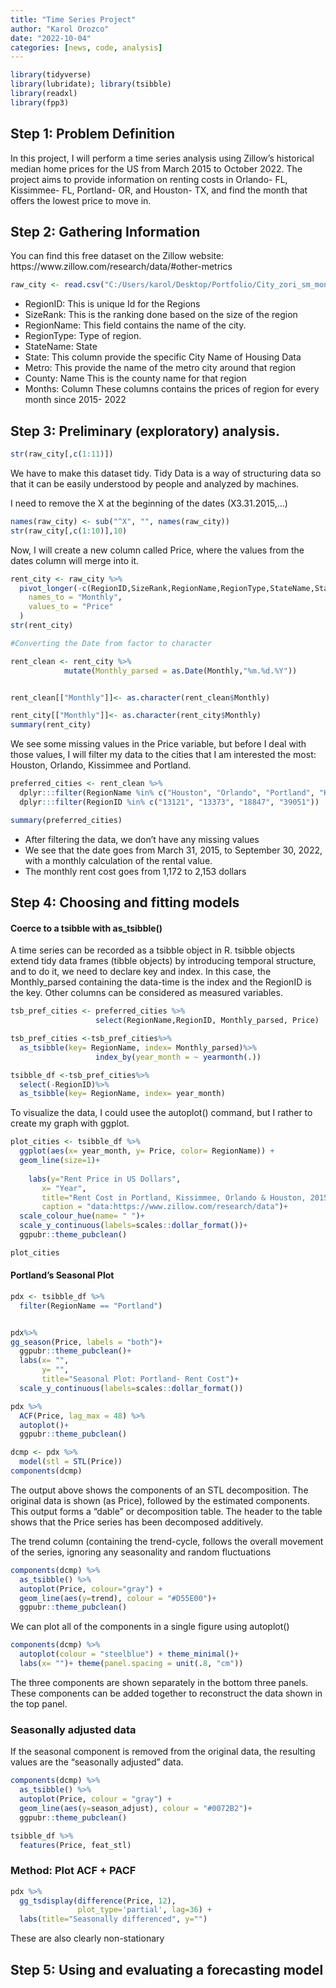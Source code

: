 ```yaml
---
title: "Time Series Project"
author: "Karol Orozco"
date: "2022-10-04"
categories: [news, code, analysis]
---
```


```r

library(tidyverse)
library(lubridate); library(tsibble)
library(readxl)
library(fpp3)


```


## Step 1: Problem Definition

In this project, I will perform a time series analysis using Zillow's historical median home prices for the US from March 2015 to October 2022. The project aims to provide information on renting costs in Orlando- FL, Kissimmee- FL, Portland- OR, and Houston- TX, and find the month that offers the lowest price to move in.

## Step 2: Gathering Information

You can find this free dataset on the Zillow website: https://www.zillow.com/research/data/#other-metrics


```r
raw_city <- read.csv("C:/Users/karol/Desktop/Portfolio/City_zori_sm_month.csv")
```

- RegionID:	This is unique Id for the Regions
- SizeRank:	This is the ranking done based on the size of the region
- RegionName:	This field contains the name of the city.
- RegionType:	Type of region.
- StateName:	State
- State:	This column provide the specific City Name of Housing Data
- Metro:	This provide the name of the metro city around that region
- County: Name	This is the county name for that region
- Months: Column	These columns contains the prices of region for every month since 2015- 2022

## Step 3: Preliminary (exploratory) analysis.

```r

str(raw_city[,c(1:11)])
```

We have to make this dataset tidy. Tidy Data is a way of structuring data so that it can be easily understood by people and analyzed by machines.

I need to remove the X at the beginning of the dates (X3.31.2015,...)

```r
names(raw_city) <- sub("^X", "", names(raw_city))
str(raw_city[,c(1:10)],10)
```

Now, I will create a new column called Price, where the values from the dates column will merge into it.

```r
rent_city <- raw_city %>% 
  pivot_longer(-c(RegionID,SizeRank,RegionName,RegionType,StateName,State,Metro,CountyName),
    names_to = "Monthly",
    values_to = "Price"
  ) 
str(rent_city)

```

```r
#Converting the Date from factor to character

rent_clean <- rent_city %>%
            mutate(Monthly_parsed = as.Date(Monthly,"%m.%d.%Y"))


rent_clean[["Monthly"]]<- as.character(rent_clean$Monthly)

rent_city[["Monthly"]]<- as.character(rent_city$Monthly)
summary(rent_city)
```


We see some missing values in the Price variable, but before I deal with those values, I will filter my data to the cities that I am interested the most: Houston, Orlando, Kissimmee and Portland.


```r

preferred_cities <- rent_clean %>%
  dplyr:::filter(RegionName %in% c("Houston", "Orlando", "Portland", "Kissimmee")) %>%
  dplyr:::filter(RegionID %in% c("13121", "13373", "18847", "39051"))

summary(preferred_cities)
```


- After filtering the data, we don't have any missing values
- We see that the date goes from March 31, 2015, to September 30, 2022, with a monthly calculation of the rental value.
- The monthly rent cost goes from 1,172 to 2,153 dollars


## Step 4: Choosing and fitting models

#### Coerce to a tsibble with as_tsibble()

A time series can be recorded as a tsibble object in R. tsibble objects extend tidy data frames (tibble objects) by introducing temporal structure, and to do it, we need to declare key and index. In this case, the Monthly_parsed containing the data-time is the index and the RegionID is the key. Other columns can be considered as measured variables.

```r

tsb_pref_cities <- preferred_cities %>%
                   select(RegionName,RegionID, Monthly_parsed, Price)

tsb_pref_cities <-tsb_pref_cities%>%
  as_tsibble(key= RegionName, index= Monthly_parsed)%>%
                   index_by(year_month = ~ yearmonth(.))

tsibble_df <-tsb_pref_cities%>%
  select(-RegionID)%>%
  as_tsibble(key= RegionName, index= year_month)
```
To visualize the data, I could usee the autoplot() command, but I rather to create my graph with ggplot.

```r

plot_cities <- tsibble_df %>%
  ggplot(aes(x= year_month, y= Price, color= RegionName)) +
  geom_line(size=1)+
   
    labs(y="Rent Price in US Dollars", 
       x= "Year",
       title="Rent Cost in Portland, Kissimmee, Orlando & Houston, 2015-2022",
       caption = "data:https://www.zillow.com/research/data")+
  scale_colour_hue(name= " ")+
  scale_y_continuous(labels=scales::dollar_format())+
  ggpubr::theme_pubclean()

plot_cities
```
#### Portland's Seasonal Plot

```r
pdx <- tsibble_df %>%
  filter(RegionName == "Portland")


pdx%>%
gg_season(Price, labels = "both")+
  ggpubr::theme_pubclean()+
  labs(x= "",
       y= "",
       title="Seasonal Plot: Portland- Rent Cost")+
  scale_y_continuous(labels=scales::dollar_format())
```

```r
pdx %>%
  ACF(Price, lag_max = 48) %>%
  autoplot()+
  ggpubr::theme_pubclean()
```

```r
dcmp <- pdx %>%
  model(stl = STL(Price))
components(dcmp)
```
The output above shows the components of an STL decomposition. The original data is shown (as Price), followed by the estimated components. This output forms a “dable” or decomposition table. The header to the table shows that the Price series has been decomposed additively.


The trend column (containing the trend-cycle, follows the overall movement of the series, ignoring any seasonality and random fluctuations

```r
components(dcmp) %>%
  as_tsibble() %>%
  autoplot(Price, colour="gray") +
  geom_line(aes(y=trend), colour = "#D55E00")+
  ggpubr::theme_pubclean()
```
We can plot all of the components in a single figure using autoplot()

```r
components(dcmp) %>% 
  autoplot(colour = "steelblue") + theme_minimal()+
  labs(x= "")+ theme(panel.spacing = unit(.8, "cm"))

```
The three components are shown separately in the bottom three panels. These components can be added together to reconstruct the data shown in the top panel.


### Seasonally adjusted data

If the seasonal component is removed from the original data, the resulting values are the “seasonally adjusted” data. 


```r
components(dcmp) %>%
  as_tsibble() %>%
  autoplot(Price, colour = "gray") +
  geom_line(aes(y=season_adjust), colour = "#0072B2")+
  ggpubr::theme_pubclean()
```

```r
tsibble_df %>%
  features(Price, feat_stl)
```
### Method: Plot ACF + PACF

```r
pdx %>%
  gg_tsdisplay(difference(Price, 12),
               plot_type='partial', lag=36) +
  labs(title="Seasonally differenced", y="")
```
These are also clearly non-stationary





## Step 5: Using and evaluating a forecasting model

